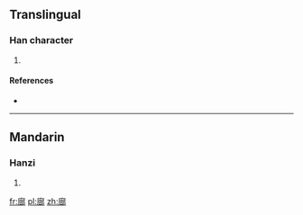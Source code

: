 ==Translingual==

===Han character===
{{Han char|rn=53|rad=广|as=11|sn=14|four=|canj=戈卜口中 (IYRL)}}

# {{defn|Han|sort=广11}}

====References====
* {{Han ref|kx=0350.141|hdz=20900.011|uh=5ECD|ud=24269}}

----

==Mandarin==

===Hanzi===
{{cmn-hanzi|pin=[[jǐn]] ([[jin3]]), [[pǒu]] ([[pou3]])|wg=chin<sup>3</sup>, p'ou<sup>3</sup>}}

# {{defn|lang=cmn|sort=广11}}

[[fr:廍]]
[[pl:廍]]
[[zh:廍]]